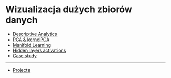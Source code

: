 # Wizualizacja dużych zbiorów danych

- [Descriptive Analytics](/topics/00-descriptive-analytics)
- [PCA & kernelPCA](/topics/01-pca-kernelpca)
- [Manifold Learning](/topics/02-03-manifold-learning)
- [Hidden layers activations](/topics/04-hidden-layers)
- [Case study](/topics/05-case-study)

---
- [Projects](/topics/08-projects)

